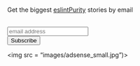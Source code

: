 </br></br></br>
<!-- Begin Mailchimp Signup Form -->

<div class="container-fluid">
<div class="row">
<div class="col-lg-6 col-md-6">
<div id="mc_embed_signup">
<form action="https://gmail.us20.list-manage.com/subscribe/post?u=e2845c6383ec09508617199e4&amp;id=99033aaa06" method="post" id="mc-embedded-subscribe-form" name="mc-embedded-subscribe-form" class="validate" target="_blank" novalidate>
<div id="mc_embed_signup_scroll">
<span class="skinny-header">Get the biggest <u class="find-a-custom-link-class-name">eslintPurity</u> stories by email</span>
	
</br><input type="email" value="" name="EMAIL" class="email" id="mce-EMAIL" placeholder="email address" required>
    <!-- real people should not fill this in and expect good things - do not remove this or risk form bot signups-->
<div style="position: absolute; left: -5000px;" aria-hidden="true"><input type="text" name="b_e2845c6383ec09508617199e4_99033aaa06" tabindex="-1" value=""></div>
<div class="clear"><input type="submit" value="Subscribe" name="subscribe" id="mc-embedded-subscribe" class="button"></div>
</div>
</form>
</div>
</div>
<div class="col-lg-6 col-md-6">

<div class="text-center">

<img src = "images/adsense_small.jpg")>

</div> 
</div>
</div>
</div>

<!--End mc_embed_signup-->